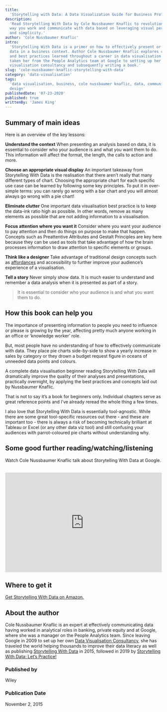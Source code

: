 ```yaml
---
title:
  'Storytelling with Data: A Data Visualization Guide for Business Professionals'
description:
  'Read Storytelling With Data by Cole Nussbaumer Knaflic to revolutionsie the
  way you work and communicate with data based on leveraging visual perception
  and simplicity.'
author: 'Cole Nussbaumer Knaflic'
intro:
  'Storytelling With Data is a primer on how to effectively present or share
  data in a business context. Author Cole Nussbaumer Knaflic explores concepts
  and best practices learned throughout a career in data visualisation that has
  taken her from the People Analytics team at Google to setting up her own data
  visualisation consultancy and subsequently writing a book.'
slug: 'cole-nussbaumer-knaflic-storytelling-with-data'
category: 'data-visualisation'
tags:
  'data visualisation, business, cole nussbaumer knaflic, data, communication,
  design'
publishedDate: '07-23-2020'
published: true
writtenBy: 'James King'
---
```


## Summary of main ideas

Here is an overview of the key lessons:

**Understand the context** When presenting an analysis based on data, it is
essential to consider who your audience is and what you want them to do. This
information will affect the format, the length, the calls to action and more.

**Choose an appropriate visual display** An important takeaway from Storytelling
With Data is the realisation that there aren’t really that many different types
of chart. Choosing the appropriate chart for each specific use case can be
learned by following some key principles. To put it in over-simple terms: you
can rarely go wrong with a bar chart and you will almost always go wrong with a
pie chart!

**Eliminate clutter** One important data visualisation best practice is to keep
the data-ink ratio high as possible. In other words, remove as many elements as
possible that are not adding information to a visualisation.

**Focus attention where you want it** Consider where you want your audience to
pay attention and then do things on purpose to make that happen. Concepts such
as Preattentive Attributes and Gestalt Principles are key here because they can
be used as tools that take advantage of how the brain processes information to
draw attention to specific elements or groups.

**Think like a designer** Take advantage of traditional design concepts such as
[affordances](https://www.interaction-design.org/literature/topics/affordances)
and accessibility to further improve your audience’s experience of a
visualisation.

**Tell a story** Never simply show data. It is much easier to understand and
remember a data analysis when it is presented as part of a story.

> It is essential to consider who your audience is and what you want them to do.

## How this book can help you

The importance of presenting information to people you need to influence or
please is growing by the year, affecting pretty much anyone working in an office
or ‘knowledge worker’ role.

But, most people have no understanding of how to effectively communicate with
data. They place pie charts side-by-side to show a yearly increase in sales by
category or they drown a budget request figure in oceans of unneeded data points
and colours.

A complete data visualisation beginner reading Storytelling With Data will
dramatically improve the quality of their analyses and presentations,
practically overnight, by applying the best practices and concepts laid out by
Nussbaumer Knaflic.

That is not to say it’s a book for beginners only. Individual chapters serve as
great reference points and I’ve already reread the whole thing a few times.

I also love that Storytelling With Data is essentially tool-agnostic. While
there are some great tool-specific resources out there - and these are important
too - there is always a risk of becoming technically brilliant at Tableau or
Excel (or any other data viz tool) and still confusing your audiences with
parrot-coloured pie charts without understanding why.

## Some good further reading/watching/listening

Watch Cole Nussbaumer Knaflic talk about Storytelling With Data at Google.

<br />
<iframe
  width="100%"
  height="320px"
  src="https://www.youtube.com/embed/8EMW7io4rSI"
  frameBorder="0"
  allow="accelerometer; autoplay; encrypted-media; gyroscope; picture-in-picture"
  allowFullScreen
></iframe>

## Where to get it

[Get Storytelling With Data on Amazon.](https://www.amazon.com/Cole-Nussbaumer-Knaflic/dp/1119002257/ref=sr_1_1?crid=1S1EDPWDSFB0U&dchild=1&keywords=storytelling+with+data&qid=1592072721&sprefix=storytelling%2Caps%2C404&sr=8-1)

## About the author

Cole Nussbaumer Knaflic is an expert at effectively communicating data having
worked in analytical roles in banking, private equity and at Google, where she
was a manager on the People Analytics team. Since leaving Google in 2009 to set
up her own
[Data Visualisation Consultancy](http://www.storytellingwithdata.com/), she has
traveled the world helping thousands to improve their data literacy as well as
publishing
[Storytelling With Data](https://www.amazon.com/Cole-Nussbaumer-Knaflic/dp/1119002257/ref=sr_1_1?crid=1S1EDPWDSFB0U&dchild=1&keywords=storytelling+with+data&qid=1592072721&sprefix=storytelling%2Caps%2C404&sr=8-1)
in 2015, followed in 2019 by
[Storytelling With Data: Let’s Practice!](https://www.amazon.com/Storytelling-Data-Cole-Nussbaumer-Knaflic/dp/1119621496/ref=sr_1_1?crid=3U5UH7CO1VC2R&dchild=1&keywords=storytelling+with+data+lets+practice&qid=1594308945&s=books&sprefix=storytelling+with+data+le%2Cstripbooks-intl-ship%2C236&sr=1-1)

### Published by

Wiley

### Publication Date

November 2, 2015
